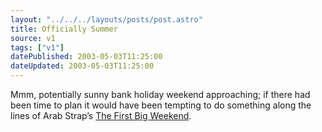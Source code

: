 ```yaml
---
layout: "../../../layouts/posts/post.astro"
title: Officially Summer
source: v1
tags: ["v1"]
datePublished: 2003-05-03T11:25:00
dateUpdated: 2003-05-03T11:25:00
---
```


Mmm, potentially sunny bank holiday weekend approaching; if there had been time to plan it would have been tempting to do something along the lines of Arab Strap&#8217;s [The First Big Weekend][1].

[1]: http://www.arabstrap.co.uk/content/lyrics/the_week_never_starts.html#track8 "Arab Strap Lyrics: The First Big Weekend"
